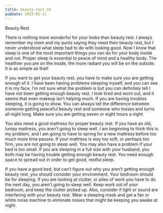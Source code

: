 ```yaml
---
title: beauty-rest-24
pubDate: 2023-01-11
---
```


Beauty Rest

There is nothing more wonderful for your looks than beauty rest. I always remember my mom and my aunts saying they need their beauty rest, but I never understood what sleep had to do with looking good. Now I know that sleep is one of the most important things you can do for your body inside and out. Proper sleep is essential to peace of mind and a healthy body. The healthier you are on the inside, the more radiant you will be on the outside. It is as simple as that!

If you want to get your beauty rest, you have to make sure you are getting enough of it. I have been having problems sleeping myself, and you can see it in my face. I’m not sure what the problem is but you can definitely tell I have not been getting enough beauty rest. I look tired and worn out, and it seems that even makeup isn’t helping much. If you are having troubles sleeping, it is going to show. You can always tell the difference between someone getting peaceful beauty rest and someone who tosses and turns all night long. Make sure you are getting seven or eight hours a night.

You also need a good mattress for proper beauty rest. If you have an old, lumpy mattress, you aren’t going to sleep well. I am beginning to think this is my problem, and I am going to have to spring for a new mattress before too much more time passes. If your mattress is way too soft, or perhaps too firm, you are not going to sleep well. You may also have a problem if your bed is too small. If you are sleeping in a full size with your husband, you both may be having trouble getting enough beauty rest. You need enough space to spread out in order to get good, restful sleep.

If you have a good bed, but can’t figure out why you aren’t getting enough beauty rest, you should consider your environment. Your bedroom should be for sleeping. If you are looking at clutter, or piles of work you have to do the next day, you aren’t going to sleep well. Keep work out of your bedroom, and keep the clutter picked up. Also, consider if light or sound are interfering with your beauty rest. Wear a sleeping mask and get a fan or white noise machine to eliminate noises that might be keeping you awake at night.